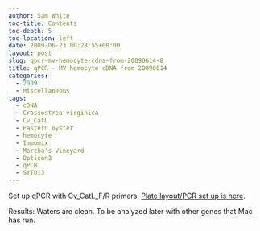 ```yaml
---
author: Sam White
toc-title: Contents
toc-depth: 5
toc-location: left
date: 2009-06-23 00:28:55+00:00
layout: post
slug: qpcr-mv-hemocyte-cdna-from-20090614-8
title: qPCR - MV hemocyte cDNA from 20090614
categories:
  - 2009
  - Miscellaneous
tags:
  - cDNA
  - Crassostrea virginica
  - Cv_CatL
  - Eastern oyster
  - hemocyte
  - Immomix
  - Martha's Vineyard
  - Opticon2
  - qPCR
  - SYTO13
---
```


Set up qPCR with Cv_CatL_F/R primers. [Plate layout/PCR set up is here](https://eagle.fish.washington.edu/Arabidopsis/Notebook%20Workup%20Files/20090622-02.jpg).

Results: Waters are clean. To be analyzed later with other genes that Mac has run.
